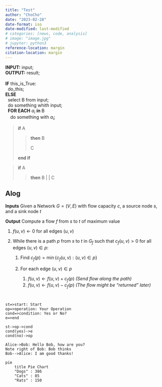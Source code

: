 ```yaml
---
title: "Test"
author: "ChoCho"
date: "2023-02-28"
date-format: iso
date-modified: last-modified
# categories: [news, code, analysis]
# image: "image.jpg"
# jupyter: python3
reference-location: margin
citation-location: margin
---
```


>

::: {.callout}
| **INPUT:** input;  
| **OUTPUT:** result;  
| 
| **IF** this_is_True:  
|   do_this;  
| **ELSE**
|   select B from input;  
|   do something whith input;  
|   **FOR EACH** $a_i$ **in** B   
|     do something with $a_i$;
:::



> **if** A
>
>> **then** B
>> 
>> C
>
> **end if**


> **if** A
> 
>> **then** B
|
| C



::: {.callout-note icon=false}

## **Alog**

**Inputs** Given a Network $G=(V,E)$ with flow capacity $c$, a source node $s$, and a sink node $t$

**Output** Compute a flow $f$ from $s$ to $t$ of maximum value

1. $f(u, v) \leftarrow 0$ for all edges $(u,v)$
2. While there is a path $p$ from $s$ to $t$ in $G_{f}$ such that $c_{f}(u,v)>0$
	for all edges $(u,v) \in p$:

	1. Find $c_{f}(p)= \min \{c_{f}(u,v):(u,v)\in p\}$
	2. For each edge $(u,v) \in p$

		1. $f(u,v) \leftarrow f(u,v) + c_{f}(p)$ *(Send flow along the path)*
		2. $f(u,v) \leftarrow f(u,v) - c_{f}(p)$ *(The flow might be "returned" later)*

:::

```flow


st=>start: Start
op=>operation: Your Operation
cond=>condition: Yes or No?
e=>end

st->op->cond
cond(yes)->e
cond(no)->op
```

```sequence
Alice->Bob: Hello Bob, how are you?
Note right of Bob: Bob thinks
Bob-->Alice: I am good thanks!
```

```mermaid
pie
    title Pie Chart
    "Dogs" : 386
    "Cats" : 85
    "Rats" : 150 
```